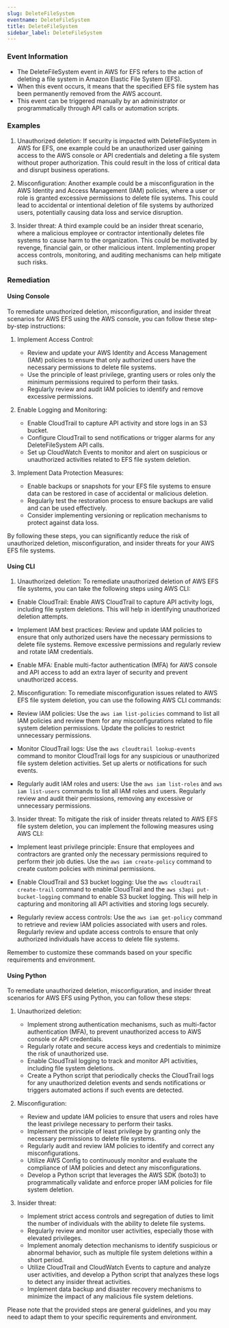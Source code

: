 ```yaml
--- 
slug: DeleteFileSystem
eventname: DeleteFileSystem
title: DeleteFileSystem
sidebar_label: DeleteFileSystem
---
```

                       
### Event Information

- The DeleteFileSystem event in AWS for EFS refers to the action of deleting a file system in Amazon Elastic File System (EFS).
- When this event occurs, it means that the specified EFS file system has been permanently removed from the AWS account.
- This event can be triggered manually by an administrator or programmatically through API calls or automation scripts.


### Examples

1. Unauthorized deletion: If security is impacted with DeleteFileSystem in AWS for EFS, one example could be an unauthorized user gaining access to the AWS console or API credentials and deleting a file system without proper authorization. This could result in the loss of critical data and disrupt business operations.

2. Misconfiguration: Another example could be a misconfiguration in the AWS Identity and Access Management (IAM) policies, where a user or role is granted excessive permissions to delete file systems. This could lead to accidental or intentional deletion of file systems by authorized users, potentially causing data loss and service disruption.

3. Insider threat: A third example could be an insider threat scenario, where a malicious employee or contractor intentionally deletes file systems to cause harm to the organization. This could be motivated by revenge, financial gain, or other malicious intent. Implementing proper access controls, monitoring, and auditing mechanisms can help mitigate such risks.

### Remediation

#### Using Console

To remediate unauthorized deletion, misconfiguration, and insider threat scenarios for AWS EFS using the AWS console, you can follow these step-by-step instructions:

1. Implement Access Control: 
   - Review and update your AWS Identity and Access Management (IAM) policies to ensure that only authorized users have the necessary permissions to delete file systems.
   - Use the principle of least privilege, granting users or roles only the minimum permissions required to perform their tasks.
   - Regularly review and audit IAM policies to identify and remove excessive permissions.

2. Enable Logging and Monitoring:
   - Enable CloudTrail to capture API activity and store logs in an S3 bucket.
   - Configure CloudTrail to send notifications or trigger alarms for any DeleteFileSystem API calls.
   - Set up CloudWatch Events to monitor and alert on suspicious or unauthorized activities related to EFS file system deletion.

3. Implement Data Protection Measures:
   - Enable backups or snapshots for your EFS file systems to ensure data can be restored in case of accidental or malicious deletion.
   - Regularly test the restoration process to ensure backups are valid and can be used effectively.
   - Consider implementing versioning or replication mechanisms to protect against data loss.

By following these steps, you can significantly reduce the risk of unauthorized deletion, misconfiguration, and insider threats for your AWS EFS file systems.

#### Using CLI

1. Unauthorized deletion: To remediate unauthorized deletion of AWS EFS file systems, you can take the following steps using AWS CLI:

- Enable CloudTrail: Enable AWS CloudTrail to capture API activity logs, including file system deletions. This will help in identifying unauthorized deletion attempts.

- Implement IAM best practices: Review and update IAM policies to ensure that only authorized users have the necessary permissions to delete file systems. Remove excessive permissions and regularly review and rotate IAM credentials.

- Enable MFA: Enable multi-factor authentication (MFA) for AWS console and API access to add an extra layer of security and prevent unauthorized access.

2. Misconfiguration: To remediate misconfiguration issues related to AWS EFS file system deletion, you can use the following AWS CLI commands:

- Review IAM policies: Use the `aws iam list-policies` command to list all IAM policies and review them for any misconfigurations related to file system deletion permissions. Update the policies to restrict unnecessary permissions.

- Monitor CloudTrail logs: Use the `aws cloudtrail lookup-events` command to monitor CloudTrail logs for any suspicious or unauthorized file system deletion activities. Set up alerts or notifications for such events.

- Regularly audit IAM roles and users: Use the `aws iam list-roles` and `aws iam list-users` commands to list all IAM roles and users. Regularly review and audit their permissions, removing any excessive or unnecessary permissions.

3. Insider threat: To mitigate the risk of insider threats related to AWS EFS file system deletion, you can implement the following measures using AWS CLI:

- Implement least privilege principle: Ensure that employees and contractors are granted only the necessary permissions required to perform their job duties. Use the `aws iam create-policy` command to create custom policies with minimal permissions.

- Enable CloudTrail and S3 bucket logging: Use the `aws cloudtrail create-trail` command to enable CloudTrail and the `aws s3api put-bucket-logging` command to enable S3 bucket logging. This will help in capturing and monitoring all API activities and storing logs securely.

- Regularly review access controls: Use the `aws iam get-policy` command to retrieve and review IAM policies associated with users and roles. Regularly review and update access controls to ensure that only authorized individuals have access to delete file systems.

Remember to customize these commands based on your specific requirements and environment.

#### Using Python

To remediate unauthorized deletion, misconfiguration, and insider threat scenarios for AWS EFS using Python, you can follow these steps:

1. Unauthorized deletion:
   - Implement strong authentication mechanisms, such as multi-factor authentication (MFA), to prevent unauthorized access to AWS console or API credentials.
   - Regularly rotate and secure access keys and credentials to minimize the risk of unauthorized use.
   - Enable CloudTrail logging to track and monitor API activities, including file system deletions.
   - Create a Python script that periodically checks the CloudTrail logs for any unauthorized deletion events and sends notifications or triggers automated actions if such events are detected.

2. Misconfiguration:
   - Review and update IAM policies to ensure that users and roles have the least privilege necessary to perform their tasks.
   - Implement the principle of least privilege by granting only the necessary permissions to delete file systems.
   - Regularly audit and review IAM policies to identify and correct any misconfigurations.
   - Utilize AWS Config to continuously monitor and evaluate the compliance of IAM policies and detect any misconfigurations.
   - Develop a Python script that leverages the AWS SDK (boto3) to programmatically validate and enforce proper IAM policies for file system deletion.

3. Insider threat:
   - Implement strict access controls and segregation of duties to limit the number of individuals with the ability to delete file systems.
   - Regularly review and monitor user activities, especially those with elevated privileges.
   - Implement anomaly detection mechanisms to identify suspicious or abnormal behavior, such as multiple file system deletions within a short period.
   - Utilize CloudTrail and CloudWatch Events to capture and analyze user activities, and develop a Python script that analyzes these logs to detect any insider threat activities.
   - Implement data backup and disaster recovery mechanisms to minimize the impact of any malicious file system deletions.

Please note that the provided steps are general guidelines, and you may need to adapt them to your specific requirements and environment.


 